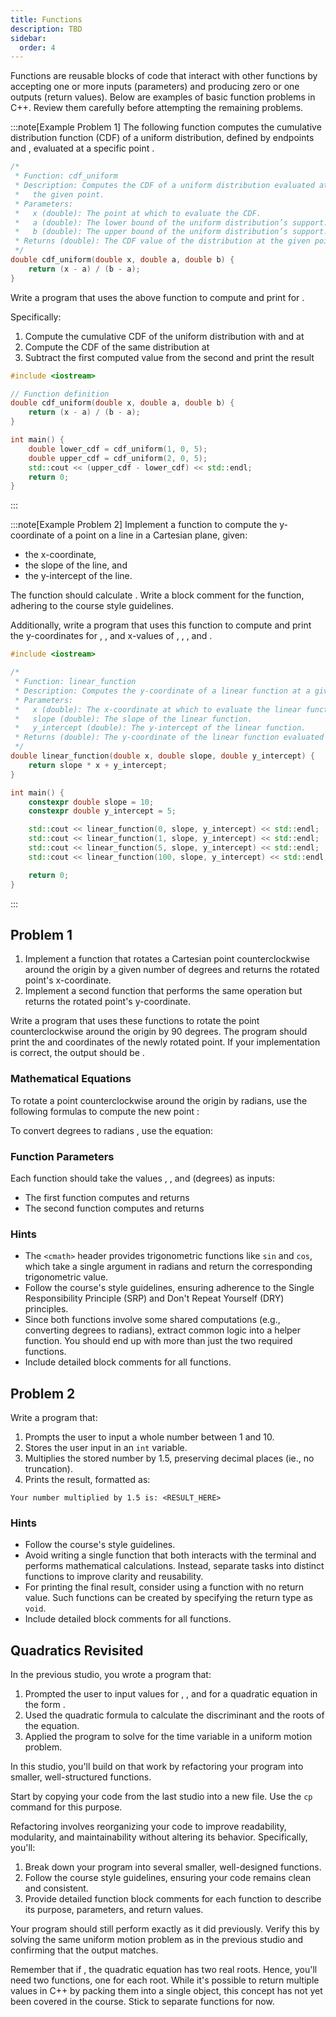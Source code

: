 ```yaml
---
title: Functions
description: TBD
sidebar:
  order: 4
---
```



Functions are reusable blocks of code that interact with other functions by accepting one or more inputs (parameters) and producing zero or one outputs (return values). Below are examples of basic function problems in C++. Review them carefully before attempting the remaining problems.

:::note[Example Problem 1]
The following function computes the cumulative distribution function (CDF) of a uniform distribution, defined by endpoints <Latex formula="a"/> and  <Latex formula="b"/>, evaluated at a specific point <Latex formula="x"/>.

```c++ title="Function Definition"
/*
 * Function: cdf_uniform
 * Description: Computes the CDF of a uniform distribution evaluated at 
 *   the given point.
 * Parameters:
 *   x (double): The point at which to evaluate the CDF.
 *   a (double): The lower bound of the uniform distribution’s support.
 *   b (double): The upper bound of the uniform distribution’s support.
 * Returns (double): The CDF value of the distribution at the given point.
 */
double cdf_uniform(double x, double a, double b) {
    return (x - a) / (b - a);
}
```

Write a program that uses the above function to compute and print <Latex formula="P(X \in [1, 2])"/> for <Latex formula="X \sim U(0, 5)"/>.

Specifically:

1. Compute the cumulative CDF of the uniform distribution with <Latex formula="a = 0"/> and <Latex formula="b = 5"/> at <Latex formula="x = 1"/>
2. Compute the CDF of the same distribution at <Latex formula="x = 2"/>
3. Subtract the first computed value from the second and print the result

```c++ title="Solution"
#include <iostream>

// Function definition
double cdf_uniform(double x, double a, double b) {
    return (x - a) / (b - a);
}

int main() {
    double lower_cdf = cdf_uniform(1, 0, 5);
    double upper_cdf = cdf_uniform(2, 0, 5);
    std::cout << (upper_cdf - lower_cdf) << std::endl;
    return 0;
}
```
:::

:::note[Example Problem 2]
Implement a function to compute the y-coordinate of a point on a line in a Cartesian plane, given:

- <Latex formula="x"/> the x-coordinate,
- <Latex formula="m"/> the slope of the line, and
- <Latex formula="b"/> the y-intercept of the line.

The function should calculate <Latex formula="y = mx + b"/>. Write a block comment for the function, adhering to the course style guidelines.

Additionally, write a program that uses this function to compute and print the y-coordinates for <Latex formula="m = 10"/>, <Latex formula="b = 5"/>, and x-values of <Latex formula="0"/>, <Latex formula="1"/>, <Latex formula="5"/>, and <Latex formula="100"/>.

```c++ title="Solution"
#include <iostream>

/*
 * Function: linear_function
 * Description: Computes the y-coordinate of a linear function at a given x-coordinate.
 * Parameters:
 *   x (double): The x-coordinate at which to evaluate the linear function.
 *   slope (double): The slope of the linear function.
 *   y_intercept (double): The y-intercept of the linear function.
 * Returns (double): The y-coordinate of the linear function evaluated at the given x-coordinate.
 */
double linear_function(double x, double slope, double y_intercept) {
    return slope * x + y_intercept;
}

int main() {
    constexpr double slope = 10;
    constexpr double y_intercept = 5;

    std::cout << linear_function(0, slope, y_intercept) << std::endl;
    std::cout << linear_function(1, slope, y_intercept) << std::endl;
    std::cout << linear_function(5, slope, y_intercept) << std::endl;
    std::cout << linear_function(100, slope, y_intercept) << std::endl;

    return 0;
}
```
:::

## Problem 1

1. Implement a function that rotates a Cartesian point counterclockwise around the origin by a given number of degrees and returns the rotated point's x-coordinate.
2. Implement a second function that performs the same operation but returns the rotated point's y-coordinate.

Write a program that uses these functions to rotate the point <Latex formula="(x = 1, y = 2)"/> counterclockwise around the origin by 90 degrees. The program should print the <Latex formula="x"/> and <Latex formula="y"/> coordinates of the newly rotated point. If your implementation is correct, the output should be <Latex formula="(x = -2, y = 1)"/>.

### Mathematical Equations

To rotate a point <Latex formula="(x_1, y_1)"/> counterclockwise around the origin by <Latex formula="\theta"/> radians, use the following formulas to compute the new point <Latex formula="(x_2, y_2)"/>:

<Latex formula="\begin{align*}x_2 &= \cos(\theta) \cdot x_1 - \sin(\theta) \cdot y_1 \\ y_2 &= \sin(\theta) \cdot x_1 + \cos(\theta) \cdot y_1\end{align*}" inline={false}/>

To convert degrees <Latex formula="d"/> to radians <Latex formula="\theta"/>, use the equation:

<Latex formula="\theta = \frac{d \cdot \pi}{180}" inline={false}/>

### Function Parameters

Each function should take the values <Latex formula="x_1"/>, <Latex formula="y_1"/>, and <Latex formula="d"/> (degrees) as inputs:

- The first function computes and returns <Latex formula="x_2"/>
- The second function computes and returns <Latex formula="y_2"/>

### Hints

- The `<cmath>` header provides trigonometric functions like `sin` and `cos`, which take a single argument in radians and return the corresponding trigonometric value.
- Follow the course's style guidelines, ensuring adherence to the Single Responsibility Principle (SRP) and Don't Repeat Yourself (DRY) principles.
- Since both functions involve some shared computations (e.g., converting degrees to radians), extract common logic into a helper function. You should end up with more than just the two required functions.
- Include detailed block comments for all functions.

## Problem 2

Write a program that:

1. Prompts the user to input a whole number between 1 and 10.
2. Stores the user input in an `int` variable.
3. Multiplies the stored number by 1.5, preserving decimal places (ie., no truncation).
4. Prints the result, formatted as:

```text
Your number multiplied by 1.5 is: <RESULT_HERE>
```

### Hints

- Follow the course's style guidelines.
- Avoid writing a single function that both interacts with the terminal and performs mathematical calculations. Instead, separate tasks into distinct functions to improve clarity and reusability.
- For printing the final result, consider using a function with no return value. Such functions can be created by specifying the return type as `void`.
- Include detailed block comments for all functions.

## Quadratics Revisited

In the previous studio, you wrote a program that:

1. Prompted the user to input values for <Latex formula="a"/>, <Latex formula="b"/>, and <Latex formula="c"/> for a quadratic equation in the form <Latex formula="ax^2 + bx + c = 0"/>.
2. Used the quadratic formula to calculate the discriminant and the roots of the equation.
3. Applied the program to solve for the time variable in a uniform motion problem.

In this studio, you'll build on that work by refactoring your program into smaller, well-structured functions.

Start by copying your code from the last studio into a new file. Use the `cp` command for this purpose. 

Refactoring involves reorganizing your code to improve readability, modularity, and maintainability without altering its behavior. Specifically, you'll:

1. Break down your program into several smaller, well-designed functions.
2. Follow the course style guidelines, ensuring your code remains clean and consistent.
3. Provide detailed function block comments for each function to describe its purpose, parameters, and return values.

Your program should still perform exactly as it did previously. Verify this by solving the same uniform motion problem as in the previous studio and confirming that the output matches.

Remember that if <latex formula="d > 0"/>, the quadratic equation has two real roots. Hence, you'll need two functions, one for each root. While it's possible to return multiple values in C++ by packing them into a single object, this concept has not yet been covered in the course. Stick to separate functions for now.